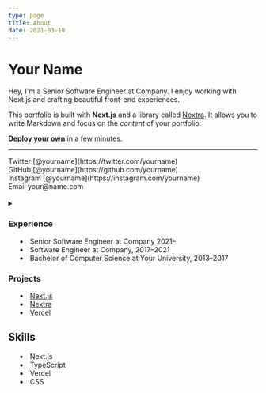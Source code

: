 ```yaml
---
type: page
title: About
date: 2021-03-19
---
```


# Your Name

Hey, I'm a Senior Software Engineer at Company. I enjoy working with Next.js and crafting beautiful front-end experiences.

This portfolio is built with **Next.js** and a library called [Nextra](https://nextra.vercel.app/). It allows you to write Markdown and focus on the _content_ of your portfolio.

[**Deploy your own**](https://vercel.com/new/git/external?repository-url=https://github.com/vercel/next.js/tree/canary/examples/portfolio&project-name=portfolio&repository-name=portfolio) in a few minutes.

---

<div>
  Twitter [@yourname](https://twitter.com/yourname)
  <br />
  GitHub [@yourname](https://github.com/yourname)
  <br />
  Instagram [@yourname](https://instagram.com/yourname)
  <br />
  Email your@name.com
</div>

<br />

<details><summary children="Resume"/>

<style jsx>{`
  summary:not(:focus-visible):focus {
    outline: none;
  }
`}</style>

### Experience

- Senior Software Engineer at Company 2021–
- Software Engineer at Company, 2017–2021
- Bachelor of Computer Science at Your University, 2013–2017

### Projects

- [Next.js](https://nextjs.org)
- [Nextra](https://nextra.vercel.app/)
- [Vercel](http://vercel.com)

## Skills

- Next.js
- TypeScript
- Vercel
- CSS

</details>
